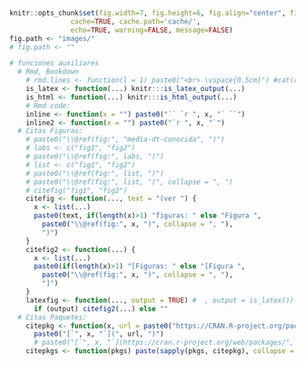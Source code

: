 ```r
knitr::opts_chunk$set(fig.width=7, fig.height=6, fig.align="center", fig.pos="!htb", out.width = "80%",
               cache=TRUE, cache.path='cache/',
               echo=TRUE, warning=FALSE, message=FALSE)
fig.path <- "images/"
# fig.path <- ""

# funciones auxiliares
  # Rmd, Bookdown
    # rmd.lines <- function(l = 1) paste0("<br> \vspace{0.5cm}") #cat(rep("<br>", l)) # 0.5*l
    is_latex <- function(...) knitr:::is_latex_output(...)
    is_html <- function(...) knitr:::is_html_output(...)
    # Rmd code:
    inline <- function(x = "") paste0("`` `r ", x, "` ``")
    inline2 <- function(x = "") paste0("`r ", x, "`")
  # Citas Figuras:
    # paste0("\\@ref(fig:", "media-dt-conocida", ")")   
    # labs <- c("fig1", "fig2")
    # paste0("\\@ref(fig:", labs, ")")  
    # list <- c("fig1", "fig2")
    # paste0("\\@ref(fig:", list, ")")   
    # paste0("\\@ref(fig:", list, ")", collapse = ", ")   
    # citefig("fig1", "fig2")
    citefig <- function(..., text = "(ver ") {
      x <- list(...)
      paste0(text, if(length(x)>1) "figuras: " else "Figura ", 
        paste0("\\@ref(fig:", x, ")", collapse = ", "),
        ")")
    }  
    citefig2 <- function(...) {
      x <- list(...)
      paste0(if(length(x)>1) "[Figuras: " else "[Figura ", 
        paste0("\\@ref(fig:", x, ")", collapse = ", "),
        "]")
    }  
    latexfig <- function(..., output = TRUE) #  , output = is_latex()) 
      if (output) citefig2(...) else ""
  # Citas Paquetes:
    citepkg <- function(x, url = paste0("https://CRAN.R-project.org/package=", x))
      paste0("[`", x, "`](", url, ")")
      # paste0("[`", x, "`](https://cran.r-project.org/web/packages/", x, "/index.html)")
    citepkgs <- function(pkgs) paste(sapply(pkgs, citepkg), collapse = ", ")
```
